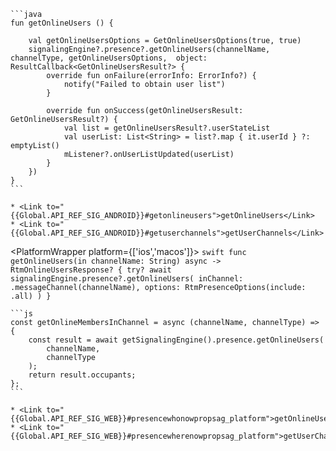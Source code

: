 <PlatformWrapper platform='android'>

    ```java
    fun getOnlineUsers () {

        val getOnlineUsersOptions = GetOnlineUsersOptions(true, true)
        signalingEngine?.presence?.getOnlineUsers(channelName, channelType, getOnlineUsersOptions,  object: ResultCallback<GetOnlineUsersResult?> {
            override fun onFailure(errorInfo: ErrorInfo?) {
                notify("Failed to obtain user list")
            }

            override fun onSuccess(getOnlineUsersResult: GetOnlineUsersResult?) {
                val list = getOnlineUsersResult?.userStateList
                val userList: List<String> = list?.map { it.userId } ?: emptyList()
                mListener?.onUserListUpdated(userList)
            }
        })
    }
    ```
    
    * <Link to="{{Global.API_REF_SIG_ANDROID}}#getonlineusers">getOnlineUsers</Link>
    * <Link to="{{Global.API_REF_SIG_ANDROID}}#getuserchannels">getUserChannels</Link>

</PlatformWrapper>

<PlatformWrapper platform={['ios','macos']}>
    ```swift
    func getOnlineUsers(in channelName: String) async -> RtmOnlineUsersResponse? {
        try? await signalingEngine.presence?.getOnlineUsers(
            inChannel: .messageChannel(channelName),
            options: RtmPresenceOptions(include: .all)
        )
    }
    ```
</PlatformWrapper>

<PlatformWrapper platform = 'web'>

    ```js
    const getOnlineMembersInChannel = async (channelName, channelType) => {
        const result = await getSignalingEngine().presence.getOnlineUsers(
            channelName,
            channelType
        );
        return result.occupants;
    };    
    ```

    * <Link to="{{Global.API_REF_SIG_WEB}}#presencewhonowpropsag_platform">getOnlineUsers</Link>
    * <Link to="{{Global.API_REF_SIG_WEB}}#presencewherenowpropsag_platform">getUserChannels</Link>
</PlatformWrapper>
